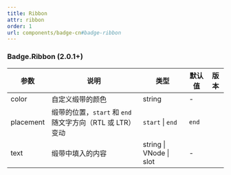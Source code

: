 ```yaml
---
title: Ribbon
attr: ribbon
order: 1
url: components/badge-cn#badge-ribbon
---
```


### Badge.Ribbon (2.0.1+)

| 参数 | 说明 | 类型 | 默认值 | 版本 |
| --- | --- | --- | --- | --- |
| color | 自定义缎带的颜色 | string | - |  |
| placement | 缎带的位置，`start` 和 `end` 随文字方向（RTL 或 LTR）变动 | `start` \| `end` | `end` |  |
| text | 缎带中填入的内容 | string \| VNode \| slot | - |  |
